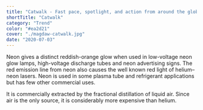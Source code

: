 ```yaml
---
title: "Catwalk - Fast pace, spotlight, and action from around the globe"
shortTitle: "Catwalk"
category: "Trend"
color: "#ea2d21"
cover: "./magdaw-catwalk.jpg"
date: "2020-07-03"
---
```


Neon gives a distinct reddish-orange glow when used in low-voltage neon glow lamps, high-voltage discharge tubes and neon advertising signs. The red emission line from neon also causes the well known red light of helium–neon lasers. Neon is used in some plasma tube and refrigerant applications but has few other commercial uses.

It is commercially extracted by the fractional distillation of liquid air. Since air is the only source, it is considerably more expensive than helium.
